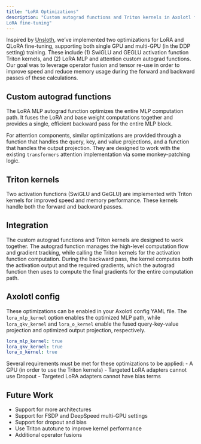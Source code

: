 ```yaml
---
title: "LoRA Optimizations"
description: "Custom autograd functions and Triton kernels in Axolotl for optimized
LoRA fine-tuning"
---
```


Inspired by [Unsloth](https://unsloth.ai/), we've implemented two optimizations for
LoRA and QLoRA fine-tuning, supporting both single GPU and multi-GPU (in the DDP
setting) training. These include (1) SwiGLU and GEGLU activation function Triton
kernels, and (2) LoRA MLP and attention custom autograd functions. Our goal was to
leverage operator fusion and tensor re-use in order to improve speed and reduce
memory usage during the forward and backward passes of these calculations.

## Custom autograd functions

The LoRA MLP autograd function optimizes the entire MLP computation path. It fuses the
LoRA and base weight computations together and provides a single, efficient backward
pass for the entire MLP block.

For attention components, similar optimizations are provided through a function that
handles the query, key, and value projections, and a function that handles the output
projection. They are designed to work with the existing `transformers` attention
implementation via some monkey-patching logic.

## Triton kernels

Two activation functions (SwiGLU and GeGLU) are implemented with Triton kernels for
improved speed and memory performance. These kernels handle both the forward and
backward passes.

## Integration

The custom autograd functions and Triton kernels are designed to work together. The
autograd function manages the high-level computation flow and gradient tracking, while
calling the Triton kernels for the activation function computation. During the backward
pass, the kernel computes both the activation output and the required gradients, which
the autograd function then uses to compute the final gradients for the entire
computation path.

## Axolotl config

These optimizations can be enabled in your Axolotl config YAML file. The
`lora_mlp_kernel` option enables the optimized MLP path, while `lora_qkv_kernel` and
`lora_o_kernel` enable the fused query-key-value projection and optimized output
projection, respectively.

```yaml
lora_mlp_kernel: true
lora_qkv_kernel: true
lora_o_kernel: true
```

Several requirements must be met for these optimizations to be applied:
- A GPU (in order to use the Triton kernels)
- Targeted LoRA adapters cannot use Dropout
- Targeted LoRA adapters cannot have bias terms

## Future Work

- Support for more architectures
- Support for FSDP and DeepSpeed multi-GPU settings
- Support for dropout and bias
- Use Triton autotune to improve kernel performance
- Additional operator fusions
